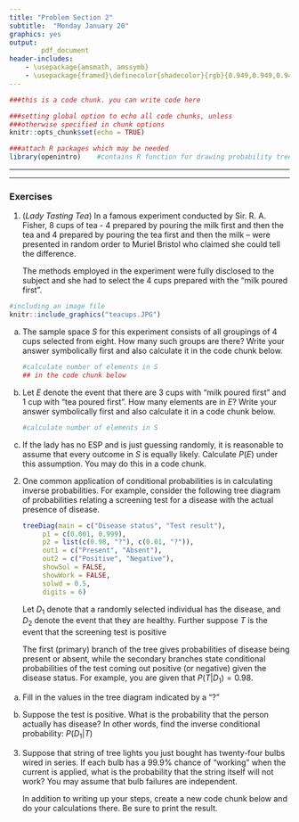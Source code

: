 ```yaml
---
title: "Problem Section 2"
subtitle:  "Monday January 20"
graphics: yes
output: 
        pdf_document
header-includes:
    - \usepackage{amsmath, amssymb}
    - \usepackage{framed}\definecolor{shadecolor}{rgb}{0.949,0.949,0.949}
---
```


```r
###this is a code chunk. you can write code here

###setting global option to echo all code chunks, unless
###otherwise specified in chunk options
knitr::opts_chunk$set(echo = TRUE)

###attach R packages which may be needed
library(openintro)    #contains R function for drawing probability tree

```


* * * 
\begin{shaded}

\textbf{Learning Outcomes}

The problems are designed to build conceptual understanding and problem-solving skills. The emphasis is on learning to find, evaluate and build confidence.
The specific tasks include: 

   - Enumerate and count
   
   - Apply Bayes' rule
   
   - Calculate probabilities for independent events
  
   - Back up and support work with relevant explanations


\end{shaded}

* * *

### Exercises 

1.  (*Lady Tasting Tea*) In a famous experiment conducted by Sir. R. A. Fisher, 8 cups of tea - 4 prepared by pouring the milk first and then the tea and 4 prepared by pouring the tea first and then the milk -- were  presented in random order to Muriel Bristol who claimed she could tell the difference. 

    The methods employed in the experiment were fully disclosed to the subject and she had to select the 4 cups prepared with the "milk poured first". 


```r
#including an image file
knitr::include_graphics("teacups.JPG")
```

  
a. The sample space $S$ for this experiment consists of all groupings of 4 cups selected from eight. How many such groups are there? Write your answer symbolically first and also calculate it in the code chunk below.
  
    ```r
    #calculate number of elements in S
    ## in the code chunk below
 
    ```
  
b. Let $E$ denote the event that there are 3 cups with "milk poured first" and 1 cup with "tea poured first". How many elements are in $E$? Write your answer symbolically first and also calculate it in a code chunk below.


    ```r
    #calculate number of elements in S

    ```

c. If the lady has no ESP and is just guessing randomly, it is reasonable to assume that every outcome in $S$ is equally likely. Calculate $P(E)$ under this assumption. You may do this in a code chunk.



2. One common application of conditional probabilities is in calculating inverse probabilities. For example, consider the following tree diagram of probabilities relating a screening test for a disease with the actual presence of disease. 


    ```r

    treeDiag(main = c("Disease status", "Test result"),
         p1 = c(0.001, 0.999),
         p2 = list(c(0.98, "?"), c(0.01, "?")),
         out1 = c("Present", "Absent"),
         out2 = c("Positive", "Negative"),
         showSol = FALSE,
         showWork = FALSE,
         solwd = 0.5,
         digits = 6)

    ```

    Let $D_1$ denote that a randomly selected individual has the disease, and $D_2$ denote the event that they are healthy. Further suppose $T$ is the event that the screening test is positive 

    The first (primary) branch of the tree gives \emph{unconditional} probabilities of disease being present or absent, while the secondary branches state conditional probabilities of the test coming out positive (or negative) given the disease status. For example, you are given that
$P(T|D_1) = 0.98$.

a. Fill in the values in the tree diagram indicated by a "?"  

b. Suppose the test is positive. What is the probability that the person actually has disease? In other words, find the inverse conditional probability: $P(D_1|T)$


3. Suppose that string of tree lights you just bought has twenty-four bulbs
wired in series. If each bulb has a 99.9% chance of “working” when the current
is applied, what is the probability that the string itself will not work? You may assume that bulb failures are independent. 

    In addition to writing up your steps, create a new code chunk below and do your calculations there. Be sure to print the result.